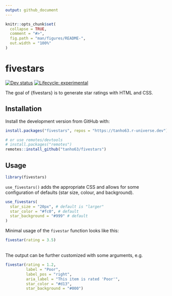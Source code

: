 ```yaml
---
output: github_document
---
```


<!-- README.md is generated from README.Rmd. Please edit that file -->

```r
knitr::opts_chunk$set(
  collapse = TRUE,
  comment = "#>",
  fig.path = "man/figures/README-",
  out.width = "100%"
)
```

# fivestars

<!-- badges: start -->
<!-- [![CRAN status](https://img.shields.io/cran/v/fivestars?style=flat-square&logo=R&label=CRAN)](https://CRAN.R-project.org/package=fivestars)  -->
[![Dev status](https://img.shields.io/github/r-package/v/tanho63/fivestars/main?label=dev%20version&style=flat-square&logo=github)](https://fivestars.dynastyprocess.com/)
[![Lifecycle: experimental](https://img.shields.io/badge/lifecycle-experimental-orange.svg?style=flat-square)](https://lifecycle.r-lib.org/articles/stages.html)
<!-- [![R build status](https://img.shields.io/github/workflow/status/tanho63/fivestars/R-CMD-check?label=R%20check&style=flat-square&logo=github)](https://github.com/tanho63/fivestars/actions) -->
<!-- [![Codecov test coverage](https://img.shields.io/codecov/c/github/tanho63/fivestars?label=codecov&style=flat-square&logo=codecov)](https://codecov.io/gh/tanho63/fivestars?branch=main) -->

<!-- badges: end -->

The goal of {fivestars} is to generate star ratings with HTML and CSS.

## Installation

Install the development version from GitHub with:

```r
install.packages("fivestars", repos = "https://tanho63.r-universe.dev")

# or use remotes/devtools
# install.packages("remotes")
remotes::install_github("tanho63/fivestars")
```

## Usage

```r
library(fivestars)
```

`use_fivestars()` adds the appropriate CSS and allows for some configuration of defaults (star size, colour, and background).

```r
use_fivestars(
  star_size = "20px", # default is "larger"
  star_color = "#fc0", # default
  star_background = "#999" # default
)
```

Minimal usage of the `fivestar` function looks like this:

```r
fivestar(rating = 3.5)
```

<br>
The output can be further customized with some arguments, e.g.
```r
fivestar(rating = 1.2,
         label = "Poor",
         label_pos = "right",
         aria_label = "This item is rated 'Poor'",
         star_color = "#d13", 
         star_background = "#000")
```


